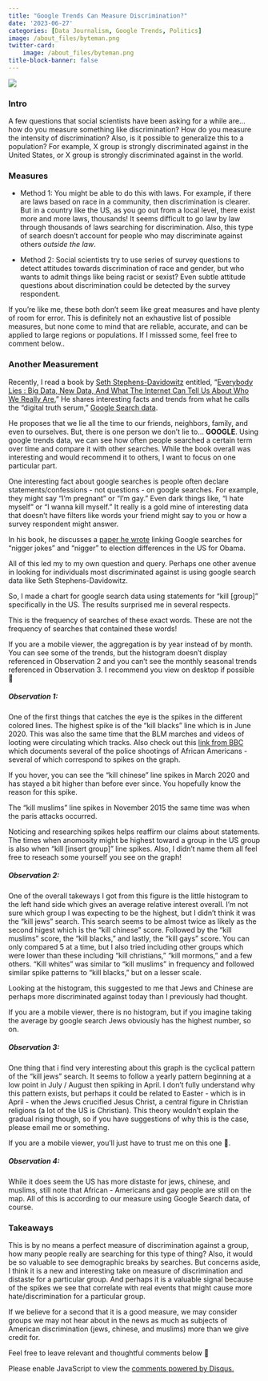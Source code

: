 ```yaml
---
title: "Google Trends Can Measure Discrimination?"
date: '2023-06-27'
categories: [Data Journalism, Google Trends, Politics]
image: /about_files/byteman.png
twitter-card: 
    image: /about_files/byteman.png
title-block-banner: false
---
```


![](/./about_files/byteman.png){fig-align="center" .preview-image}

### Intro

A few questions that social scientists have been asking for a while are... how do you measure something like discrimination? How do you measure the intensity of discrimination? Also, is it possible to generalize this to a population? For example, X group is strongly discriminated against in the United States, or X group is strongly discriminated against in the world.

### Measures

* Method 1: You might be able to do this with laws. For example, if there are laws based on race in a community, then discrimination is clearer. But in a country like the US, as you go out from a local level, there exist more and more laws, thousands! It seems difficult to go law by law through thousands of laws searching for discrimination. Also, this type of search doesn't account for people who may discriminate against others *outside the law*.

* Method 2: Social scientists try to use series of survey questions to detect attitudes towards discrimination of race and gender, but who wants to admit things like being racist or sexist? Even subtle attitude questions about discrimination could be detected by the survey respondent.

If you're like me, these both don't seem like great measures and have plenty of room for error. This is definitely not an exhaustive list of possible measures, but none come to mind that are reliable, accurate, and can be applied to large regions or populations. If I misssed some, feel free to comment below..

### Another Measurement

Recently, I read a book by [Seth Stephens-Davidowitz](https://en.wikipedia.org/wiki/Seth_Stephens-Davidowitz) entitled, "[Everybody Lies : Big Data, New Data, And What The Internet Can Tell Us About Who We Really Are.](https://www.amazon.com/Everybody-Lies-Internet-About-Really-ebook/dp/B01AFXZ2F4)" He shares interesting facts and trends from what he calls the "digital truth serum," [Google Search data](https://trends.google.com/trends?geo=US&hl=en-US).

He proposes that we lie all the time to our friends, neighbors, family, and even to ourselves. But, there is one person we don't lie to... **GOOGLE**. Using google trends data, we can see how often people searched a certain term over time and compare it with other searches. While the book overall was interesting and would recommend it to others, I want to focus on one particular part. 

One interesting fact about google searches is people often declare statements/confessions - not questions - on google searches. For example, they might say "I'm pregnant" or "I'm gay." Even dark things like, "I hate myself" or "I wanna kill myself." It really is a gold mine of interesting data that doesn't have filters like words your friend might say to you or how a survey respondent might answer.

In his book, he discusses a [paper he wrote](https://scholar.google.com/citations?view_op=view_citation&hl=es&user=c17VI7YAAAAJ&citation_for_view=c17VI7YAAAAJ:IjCSPb-OGe4C) linking Google searches for "nigger jokes" and "nigger" to election differences in the US for Obama.

All of this led my to my own question and query. Perhaps one other avenue in looking for individuals most discriminated against is using google search data like Seth Stephens-Davidowitz.

So, I made a chart for google search data using statements for "kill [group]" specifically in the US. The results surprised me in several respects.

:::{.callout-tip}
This is the frequency of searches of these exact words. These are not the frequency of searches that contained these words!
:::

<script type="text/javascript" src="https://ssl.gstatic.com/trends_nrtr/3349_RC01/embed_loader.js"></script>
<script type="text/javascript">
trends.embed.renderExploreWidget("TIMESERIES", {"comparisonItem":[{"keyword":"kill blacks","geo":"US","time":"2004-01-01 2023-06-26"},{"keyword":"kill jews","geo":"US","time":"2004-01-01 2023-06-26"},{"keyword":"kill gays","geo":"US","time":"2004-01-01 2023-06-26"},{"keyword":"kill chinese","geo":"US","time":"2004-01-01 2023-06-26"},{"keyword":"kill muslims","geo":"US","time":"2004-01-01 2023-06-26"}],"category":0,"property":""}, {"exploreQuery":"date=all&geo=US&q=kill%20blacks,kill%20jews,kill%20gays,kill%20chinese,kill%20muslims&hl=en-US","guestPath":"https://trends.google.com:443/trends/embed/"});
</script>

:::{.callout-warning}
If you are a mobile viewer, the aggregation is by year instead of by month. You can see some of the trends, but the histogram doesn't display referenced in Observation 2 and you can't see the monthly seasonal trends referenced in Observation 3. I recommend you view on desktop if possible 🙏
:::

##### Observation 1:

One of the first things that catches the eye is the spikes in the different colored lines. The highest spike is of the "kill blacks" line which is in June 2020. This was also the same time that the BLM marches and videos of looting were circulating which tracks. Also check out this [link from BBC](https://www.bbc.com/news/world-us-canada-52905408) which documents several of the police shootings of African Americans -  several of which correspond to spikes on the graph.

If you hover, you can see the "kill chinese" line spikes in March 2020 and has stayed a bit higher than before ever since. You hopefully know the reason for this spike.

The "kill muslims" line spikes in November 2015 the same time was when the paris attacks occurred. 

Noticing and researching spikes helps reaffirm our claims about statements. The times when anomosity might be highest toward a group in the US group is also when "kill [insert group]" line spikes. Also, I didn't name them all feel free to reseach some yourself you see on the graph!

##### Observation 2:

One of the overall takeways I got from this figure is the little histogram to the left hand side which gives an average relative interest overall. I'm not sure which group I was expecting to be the highest, but I didn't think it was the "kill jews" search. This search seems to be almost twice as likely as the second higest which is the "kill chinese" score. Followed by the "kill muslims" score, the "kill blacks," and lastly, the "kill gays" score. You can only compared 5 at a time, but I also tried including other groups which were lower than these including "kill christians," "kill mormons," and a few others. "Kill whites" was similar to "kill muslims" in frequency and followed similar spike patterns to "kill blacks," but on a lesser scale.

Looking at the histogram, this suggested to me that Jews and Chinese are perhaps more discriminated against today than I previously had thought.

:::{.callout-note}
If you are a mobile viewer, there is no histogram, but if you imagine taking the average by google search Jews obviously has the highest number, so on.
:::

##### Observation 3:

One thing that i find very interesting about this graph is the cyclical pattern of the "kill jews" search. It seems to follow a yearly pattern beginning at a low point in July / August then spiking in April. I don't fully understand why this pattern exists, but perhaps it could be related to Easter - which is in April - when the Jews crucified Jesus Christ, a central figure in Christian religions (a lot of the US is Christian). This theory wouldn't explain the gradual rising though, so if you have suggestions of why this is the case, please email me or something.

:::{.callout-note}
If you are a mobile viewer, you'll just have to trust me on this one 🙂.
:::

##### Observation 4:

While it does seem the US has more distaste for jews, chinese, and muslims, still note that African - Americans and gay people are still on the map. All of this is according to our measure using Google Search data, of course.

### Takeaways

This is by no means a perfect measure of discrimination against a group, how many people really are searching for this type of thing? Also, it would be so valuable to see demographic breaks by searches. But concerns aside, I think it is a new and interesting take on measure of discrimination and distaste for a particular group. And perhaps it is a valuable signal because of the spikes we see that correlate with real events that might cause more hate/discrimination for a particular group.

If we believe for a second that it is a good measure, we may consider groups we may not hear about in the news as much as subjects of American discrimination (jews, chinese, and muslims) more than we give credit for.

Feel free to leave relevant and thoughtful comments below 🙂

<div id="disqus_thread"></div>
<script>
    /**
    *  RECOMMENDED CONFIGURATION VARIABLES: EDIT AND UNCOMMENT THE SECTION BELOW TO INSERT DYNAMIC VALUES FROM YOUR PLATFORM OR CMS.
    *  LEARN WHY DEFINING THESE VARIABLES IS IMPORTANT: https://disqus.com/admin/universalcode/#configuration-variables    */
    var disqus_config = function () {
    this.page.url = 'https://alexbass.me/posts/google_trends/';  // Replace PAGE_URL with your page's canonical URL variable
    this.page.identifier = 'alexcomment1'; // Replace PAGE_IDENTIFIER with your page's unique identifier variable
    };
    (function() { // DON'T EDIT BELOW THIS LINE
    var d = document, s = d.createElement('script');
    s.src = 'https://alexbassc.disqus.com/embed.js';
    s.setAttribute('data-timestamp', +new Date());
    (d.head || d.body).appendChild(s);
    })();
</script>
<noscript>Please enable JavaScript to view the <a href="https://disqus.com/?ref_noscript">comments powered by Disqus.</a></noscript>

<script id="dsq-count-scr" src="//alexbassc.disqus.com/count.js" async></script>
